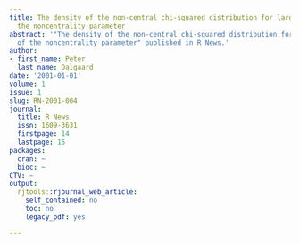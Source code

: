 ```yaml
---
title: The density of the non-central chi-squared distribution for large values of
  the noncentrality parameter
abstract: '"The density of the non-central chi-squared distribution for large values
  of the noncentrality parameter" published in R News.'
author:
- first_name: Peter
  last_name: Dalgaard
date: '2001-01-01'
volume: 1
issue: 1
slug: RN-2001-004
journal:
  title: R News
  issn: 1609-3631
  firstpage: 14
  lastpage: 15
packages:
  cran: ~
  bioc: ~
CTV: ~
output:
  rjtools::rjournal_web_article:
    self_contained: no
    toc: no
    legacy_pdf: yes

---
```

